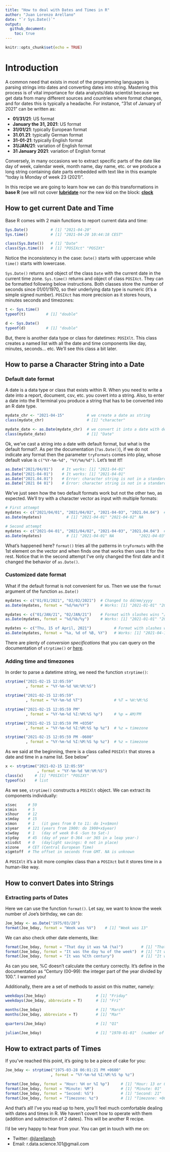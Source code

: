 ```yaml
---
title: "How to deal with Dates and Times in R"
author: "Juan Lorenzo Arellano"
date: "`r Sys.Date()`"
output:
  github_document:
    toc: true
---
```


```r
knitr::opts_chunk$set(echo = TRUE)
```

# Introduction

A common need that exists in most of the programming languages is parsing strings into dates and converting dates into string. Mastering this process is of vital importance for data analysts/data scientist because we get data from many different sources and countries where format changes, and for dates this is typically a headache. For instance, "31st of January of 2021" can be written as:

* **01/31/21**: US format
* **January the 31, 2021**: US format
* **31/01/21**: typically European format
* **31.01.21**: typically German format
* **31-01-21**: typically English format
* **31/JAN/21**: variation of English format
* **31 January 2021**: variation of English format

Conversely, in many occasions we to extract specific parts of the date like day of week, calendar week, month name, day name, etc. or we produce a long string containing date parts embedded with text like in this example "today is Monday of week 23 (2021)".

In this recipe we are going to learn how we can do this transformations in **base R** (we will not cover [**lubridate**](https://lubridate.tidyverse.org/) nor the new kid on the block: [**clock**](https://clock.r-lib.org/)

## How to get current Date and Time

Base R comes with 2 main functions to report current data and time:

```r
Sys.Date()          # [1] "2021-04-20"
Sys.time()          # [1] "2021-04-20 10:44:18 CEST"

class(Sys.Date())   # [1] "Date"
class(Sys.time())   # [1] "POSIXct" "POSIXt" 
```

Notice the inconsistency in the case: `Date()` starts with uppercase while `time()` starts with lowercase.

`Sys.Date()` returns and object of the class `Date` with the current date in the current time zone. `Sys.time()` returns and object of class `POSIXct`. They can be formatted following below instructions. Both classes store the number of seconds since 01/01/1970, so their underlying data type is numeric (it's a simple signed number). `POSIXct` has more precision as it stores hours, minutes seconds and timezones:

```r
t <- Sys.time()    
typeof(t)         # [1] "double"

d <- Sys.Date()    
typeof(d)         # [1] "double"
```

But, there is another data type or class for datetimes: `POSIXlt`. This class creates a named list with all the date and time components like day, minutes, seconds... etc. We'll see this class a bit later.

## How to parse a Character String into a Date

### Default date format

A date is a data type or class that exists within R. When you need to write a date into a report, document, csv, etc. you covert into a string. Also, to enter a date into the R terminal you produce a string that has to be converted into an R date type.

```r
mydate_chr <- "2021-04-15"          # we create a date as string
class(mydate_chr)                   # [1] "character"

mydate_date <- as.Date(mydate_chr)  # we convert it into a date with default format yyyy-mm-dd 
class(mydate_date)                  # [1] "Date"
```

Ok, we've cast a string into a date with default format, but what is the default format?. As per the documentation (`?as.Date()`), if we do not indicate any format then the parameter `tryFormats` comes into play, whose default value is `c("%Y-%m-%d", "%Y/%m/%d")`. Let's test it!!

```r
as.Date("2021/04/01")    # It works: [1] "2021-04-01"
as.Date("2021-04-01")    # It works: [1] "2021-04-01"
as.Date("2021.04.01")    # Error: character string is not in a standard unambiguous format
as.Date("2021 04 01")    # Error: character string is not in a standard unambiguous format
```

We've just seen how the two default formats work but not the other two, as expected. We'll try with a character vector as input with multiple formats:

```r
# First attempt
mydates <- c("2021/04/01", "2021/04/02", "2021-04-03", "2021.04.04")  # Format with slashes wins "/"
as.Date(mydates)           # [1] "2021-04-01" "2021-04-02" NA           NA 

# Second attempt
mydates <- c("2021-04-01", "2021/04/02", "2021-04-03", "2021.04.04")  # Format with dashes wins "-"
as.Date(mydates)           # [1] "2021-04-01" NA           "2021-04-03" NA  

```

What's happened here? `format()` tries all the patterns in `tryFormats` with the 1st element on the vector and when finds one that works then uses it for the rest. Notice that in the second attempt I've only changed the first date and it changed the behavior of `as.Date()`.

### Customized date format

What if the default format is not convenient for us. Then we use the `format` argument of the function `as.Date()`

```r
mydates <- c("01/01/2021", "02/02/2021")  # Changed to dd/mm/yyyy
as.Date(mydates, format = "%d/%m/%Y")     # Works: [1] "2021-01-01" "2021-02-02"

mydates <- c("01/JAN/21", "02/JAN/21")    # Format with slashes wins "/"
as.Date(mydates, format = "%d/%b/%y")     # Works: [1] "2021-01-01" "2021-01-02"

mydates <- c("Thu, 15 of April, 2021")          # Format with slashes wins "/"
as.Date(mydates, format = "%a, %d of %B, %Y")   # Works: [1] "2021-04-15"

```

There are plenty of *conversion specifications* that you can query on the documentation of `strptime()` or [here](https://rdrr.io/r/base/strptime.html).

### Adding time and timezones

In order to parse a datetime string, we need the function `strptime()`:

```r
strptime("2021-02-15 12:05:59"
         , format = "%Y-%m-%d %H:%M:%S")

strptime("2021-02-15 12:05:59"
         , format = "%Y-%m-%d %T")              # %T = %H:%M:%S

strptime("2021-02-15 12:05:59 PM"
         , format = "%Y-%m-%d %I:%M:%S %p")     # %p = AM/PM

strptime("2021-02-15 12:05:59 PM +0350"
         , format = "%Y-%m-%d %I:%M:%S %p %z")  # %z = timezone

strptime("2021-02-15 12:05:59 PM -0600"
         , format = "%Y-%m-%d %I:%M:%S %p %z")  # %z = timezone
```

As we said at the beginning, there is a class called `POSIXlt` that stores a date and time in a name list. See below"

```r

x <- strptime("2021-02-15 12:05:59"
              , format = "%Y-%m-%d %H:%M:%S")
class(x)     # [1] "POSIXlt" "POSIXt"
typeof(x)    # list
```

As we see, `strptime()` constructs a `POSIXlt` object. We can extract its components individually:

```r
x$sec     # 59
x$min     # 5
x$hour    # 12
x$mday    # 15
x$mon     # 1   (it goes from 0 to 11: do 1+x$mon)
x$year    # 121 (years from 1900: do 1900+x$year)
x$wday    # 1   (day of week 0-6 -Sun to Sat-)
x$yday    # 45  (day of year 0-364 -or 365 in a leap year-)
x$isdst   # 0   (daylight savings: 0 not in place)
x$zone    # CET (Central European Time)
x$gmtoff  # The offset in seconds from GMT. NA is unknown

```

A `POSIXlt` it's  a bit more complex class than a `POSIXct` but it stores time in a human-like way.

## How to convert Dates into Strings

### Extracting parts of Dates

Here we can use the function `format()`. Let say, we want to know the week number of Joe's birthday, we can do:

```r
Joe_bday <- as.Date("1975/03/28")
format(Joe_bday, format = "Week was %V")    # [1] "Week was 13"
```
We can also check other date elements, like:

```r
format(Joe_bday, format = "That day it was %A (%a)")        # [1] "That day it was Friday (Fri)"
format(Joe_bday, format = "It was the day %u of the week")  # [1] "It was the day 3rd of the week 5"
format(Joe_bday, format = "It was %Cth century")            # [1] "It was 19th century (really ??)"
```
As can you see, %C doesn't calculate the century correctly. It's define in the documentation as "Century (00–99): the integer part of the year divided by 100.". I warned you!


Additionally, there are a set of methods to assist on this matter, namely:

```r
weekdays(Joe_bday)                      # [1] "Friday"
weekdays(Joe_bday, abbreviate = T)      # [1] "Fri"

months(Joe_bday)                        # [1] "March"
months(Joe_bday, abbreviate = T)        # [1] "Mar"

quarters(Joe_bday)                      # [1] "Q1" 

julian(Joe_bday)                        # [1] "1970-01-01"  (number of days since 1970-01-01)

```

## How to extract parts of Times

If you've reached this point, it's going to be a piece of cake for you:

```r
Joe_bday <- strptime("1975-03-28 06:01:21 PM +0600"
                    , format = "%Y-%m-%d %I:%M:%S %p %z")

format(Joe_bday, format = "Hour: %H or %I %p")     # [1] "Hour: 13 or 01 PM" 
format(Joe_bday, format = "Minute: %M")            # [1] "Minute: 01"
format(Joe_bday, format = "Second: %S")            # [1] "Second: 21"
format(Joe_bday, format = "Timezone: %z")          # [1] "Timezone: +0600"
```

And that's all! I've you read up to here, you'll feel much comfortable dealing with dates and times in R. We haven't covert how to operate with them (addition and subtraction of 2 dates). This will be another R recipe.

I'd be very happy to hear from your. You can get in touch with me on:

* Twitter: [\@jlarellanoh](https://twitter.com/jlarellanoh)
* Email: r.data.science.101@gmail.com
